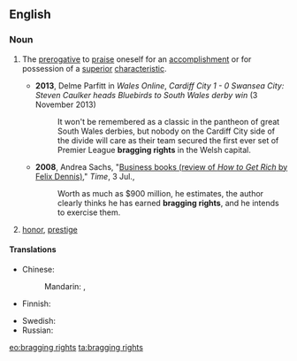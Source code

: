 ==English==

===Noun===
{{en-plural noun}}

# {{lb|en|idiomatic}} The [[prerogative]] to [[praise]] oneself for an [[accomplishment]] or for possession of a [[superior]] [[characteristic]].
#* '''2013''', Delme Parfitt in ''Wales Online'', ''Cardiff City 1 - 0 Swansea City: Steven Caulker heads Bluebirds to South Wales derby win'' (3 November 2013)
#*: It won't be remembered as a classic in the pantheon of great South Wales derbies, but nobody on the Cardiff City side of the divide will care as their team secured the first ever set of Premier League '''bragging rights''' in the Welsh capital.
#* '''2008''', Andrea Sachs, "[http://www.time.com/time/magazine/article/0,9171,1820126,00.html Business books (review of ''How to Get Rich'' by Felix Dennis)]," ''Time'', 3 Jul.,
#*: Worth as much as $900 million, he estimates, the author clearly thinks he has earned '''bragging rights''', and he intends to exercise them.
# {{lb|en|idiomatic}} [[honor]], [[prestige]]
====Translations====
{{trans-top|the prerogative to praise oneself}}
* Chinese:
*: Mandarin: {{t|cmn|[[吹噓]][[的]][[資本]]|sc=Hani}}, {{t|cmn|[[吹嘘]][[的]][[资本]]|tr=chuīxū de zīběn|sc=Hani}}
* Finnish: {{t|fi|kerskailuoikeudet|p}}
{{trans-mid}}
* Swedish: {{t|sv|skryträttigheter|p}}
* Russian: {{t-needed|ru}}
{{trans-bottom}}

[[eo:bragging rights]]
[[ta:bragging rights]]